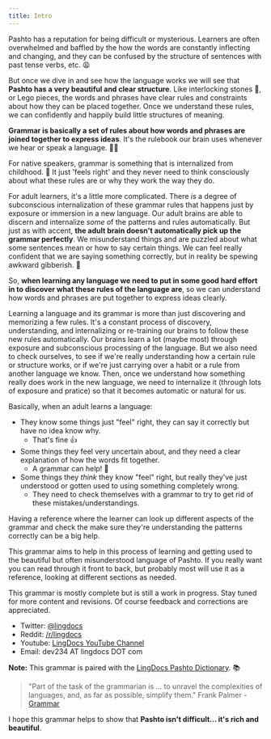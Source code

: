 ```yaml
---
title: Intro
---
```


<!-- 

Copyright (c) 2021 lingdocs.com 

The content of the chapters/book is licensed by a
Attribution-ShareAlike 4.0 International License (CC BY-SA 4.0)
https://creativecommons.org/licenses/by-sa/4.0/
https://creativecommons.org/licenses/by-sa/4.0/legalcode
    
-->

Pashto has a reputation for being difficult or mysterious. Learners are often overwhelmed and baffled by the how the words are constantly inflecting and changing, and they can be confused by the structure of sentences with past tense verbs, etc. 😩

But once we dive in and see how the language works we will see that **Pashto has a very beautiful and clear structure**. Like interlocking stones 🧱, or Lego pieces, the words and phrases have clear rules and constraints about how they can be placed together. Once we understand these rules, we can confidently and happily build little structures of meaning. 

**Grammar is basically a set of rules about how words and phrases are joined together to express ideas**. It's the rulebook our brain uses whenever we hear or speak a language. 🧠📔

For native speakers, grammar is something that is internalized from childhood. 👶 It just 'feels right' and they never need to think consciously about what these rules are or why they work the way they do.

For adult learners, it's a little more complicated. There *is* a degree of subconscious internalization of these grammar rules that happens just by exposure or immersion in a new language. Our adult brains are able to discern and internalize *some* of the patterns and rules automatically. But just as with accent, **the adult brain doesn't automatically pick up the grammar perfectly**. We misunderstand things and are puzzled about what some sentences mean or how to say certain things. We can feel really confident that we are saying something correctly, but in reality be spewing awkward gibberish. 😬   

So, **when learning any language we need to put in some good hard effort in to discover what these rules of the language are**, so we can understand how words and phrases are put together to express ideas clearly.  

Learning a language and its grammar is more than just discovering and memorizing a few rules. It's a constant process of discovery, understanding, and internalizing or re-training our brains to follow these new rules automatically. Our brains learn a lot (maybe most) through exposure and subconscious processing of the language. But we also need to check ourselves, to see if we're really understanding how a certain rule or structure works, or if we're just carrying over a habit or a rule from another language we know. Then, once we understand how something really does work in the new language, we need to internalize it (through lots of exposure and pratice) so that it becomes automatic or natural for us. 

Basically, when an adult learns a language:

- They know some things just "feel" right, they can say it correctly but have no idea know why.
    - That's fine 👍
- Some things they feel very uncertain about, and they need a clear explanation of how the words fit together.
    - A grammar can help! 🙂
- Some things they *think* they know "feel" right, but really they've just understood or gotten used to using something completely wrong.
    - They need to check themselves with a grammar to try to get rid of these mistakes/understandings.

Having a reference where the learner can look up different aspects of the grammar and check the make sure they're understanding the patterns correctly can be a big help.

This grammar aims to help in this process of learning and getting used to the beautiful but often misunderstood language of Pashto. If you really want you can read through it front to back, but probably most will use it as a reference, looking at different sections as needed.

This grammar is mostly complete but is still a work in progress. Stay tuned for more content and revisions. Of course feedback and corrections are appreciated.

- Twitter: <a href="https://twitter.com/@lingdocs">@lingdocs</a>
- Reddit: <a href="https://reddit.com/r/lingdocs">/r/lingdocs</a>
- Youtube: <a href="https://www.youtube.com/channel/UC1-yjDec5VDtia5s1gcMw4A">LingDocs YouTube Channel</a>
- Email: dev234 AT lingdocs DOT com

**Note:** This grammar is paired with the [LingDocs Pashto Dictionary](https://dictionary.lingdocs.com). 📚

> "Part of the task of the grammarian is ... to unravel the complexities of languages, and, as far as possible, simplify them." Frank Palmer - [Grammar](https://www.amazon.com/gp/product/B000S5VSAS)

I hope this grammar helps to show that **Pashto isn't difficult... it's rich and beautiful**.